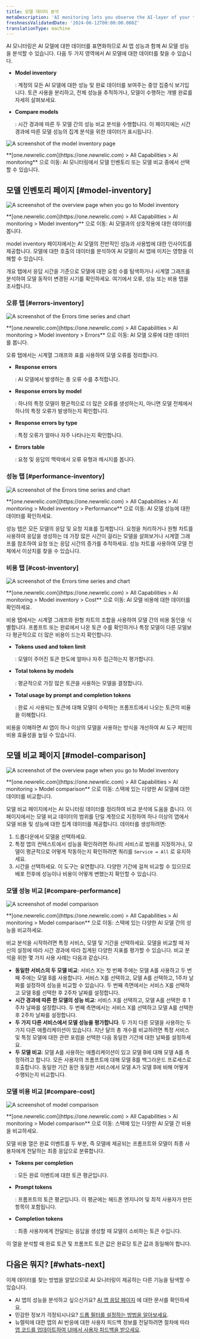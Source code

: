 ```yaml
---
title: 모델 데이터 분석
metaDescription: 'AI monitoring lets you observe the AI-layer of your tech stack, giving you a holistic overview of the health and performance of your AI-powered app.'
freshnessValidatedDate: '2024-06-12T00:00:00.000Z'
translationType: machine
---
```










AI 모니터링은 AI 모델에 대한 데이터를 표면화하므로 AI 앱 성능과 함께 AI 모델 성능을 분석할 수 있습니다. 다음 두 가지 영역에서 AI 모델에 대한 데이터를 찾을 수 있습니다.

* <DNT>**Model inventory**</DNT>

  : 계정의 모든 AI 모델에 대한 성능 및 완료 데이터를 보여주는 중앙 집중식 보기입니다. 토큰 사용을 분리하고, 전체 성능을 추적하거나, 모델이 수행하는 개별 완료를 자세히 살펴보세요.

* <DNT>**Compare models**</DNT>

  : 시간 경과에 따른 두 모델 간의 성능 비교 분석을 수행합니다. 이 페이지에는 시간 경과에 따른 모델 성능의 집계 분석을 위한 데이터가 표시됩니다.

<img
  title="Model data overview"
  alt="A screenshot of the model inventory page"
  src={aiIntrotoModelData}
/>

<figcaption>
  **<DNT>[one.newrelic.com](https://one.newrelic.com) > All Capabilities > AI monitoring</DNT>** 으로 이동: AI 모니터링에서 모델 인벤토리 또는 모델 비교 중에서 선택할 수 있습니다.
</figcaption>

## 모델 인벤토리 페이지 [#model-inventory]

<img
  title="Model inventory overview"
  alt="A screenshot of the overview page when you go to Model inventory"
  src={aiModelInventoryOverviewPage}
/>

<figcaption>
  **<DNT>[one.newrelic.com](https://one.newrelic.com) > All Capabilities > AI monitoring > Model inventory</DNT>** 으로 이동: AI 모델과의 상호작용에 대한 데이터를 봅니다.
</figcaption>

<DNT>model inventory</DNT> 페이지에서는 AI 모델의 전반적인 성능과 사용법에 대한 인사이트를 제공합니다. 모델에 대한 호출의 데이터를 분석하여 AI 모델이 AI 앱에 미치는 영향을 이해할 수 있습니다.

개요 탭에서 응답 시간을 기준으로 모델에 대한 요청 수를 탐색하거나 시계열 그래프를 분석하여 모델 동작이 변경된 시기를 확인하세요. 여기에서 오류, 성능 또는 비용 탭을 조사합니다.

### 오류 탭 [#errors-inventory]

<img
  title="Model inventory: Errors"
  alt="A screenshot of the Errors time series and chart"
  src={aiModelInventoryErrors}
/>

<figcaption>
  **<DNT>[one.newrelic.com](https://one.newrelic.com) > All Capabilities > AI monitoring > Model inventory > Errors</DNT>** 으로 이동: AI 모델 오류에 대한 데이터를 봅니다.
</figcaption>

오류 탭에서는 시계열 그래프와 표를 사용하여 모델 오류를 정리합니다.

* <DNT>**Response errors**</DNT>

  : AI 모델에서 발생하는 총 오류 수를 추적합니다.

* <DNT>**Response errors by model**</DNT>

  : 하나의 특정 모델이 평균적으로 더 많은 오류를 생성하는지, 아니면 모델 전체에서 하나의 특정 오류가 발생하는지 확인합니다.

* <DNT>**Response errors by type**</DNT>

  : 특정 오류가 얼마나 자주 나타나는지 확인합니다.

* <DNT>**Errors table**</DNT>

  : 요청 및 응답의 맥락에서 오류 유형과 메시지를 봅니다.

### 성능 탭 [#performance-inventory]

<img
  title="Model inventory: Performance"
  alt="A screenshot of the Errors time series and chart"
  src={aiModelInventoryPerformancePage}
/>

<figcaption>
  **<DNT>[one.newrelic.com](https://one.newrelic.com) > All Capabilities > AI monitoring > Model inventory > Performance</DNT>** 으로 이동: AI 모델 성능에 대한 데이터를 확인하세요.
</figcaption>

성능 탭은 모든 모델의 응답 및 요청 지표를 집계합니다. 요청을 처리하거나 원형 차트를 사용하여 응답을 생성하는 데 가장 많은 시간이 걸리는 모델을 살펴보거나 시계열 그래프를 참조하여 요청 또는 응답 시간의 증가를 추적하세요. 성능 차트를 사용하여 모델 전체에서 이상치를 찾을 수 있습니다.

### 비용 탭 [#cost-inventory]

<img
  title="Model inventory: Performance"
  alt="A screenshot of the Errors time series and chart"
  src={aiModelInventoryCostPage}
/>

<figcaption>
  **<DNT>[one.newrelic.com](https://one.newrelic.com) > All Capabilities > AI monitoring > Model inventory > Cost</DNT>** 으로 이동: AI 모델 비용에 대한 데이터를 확인하세요.
</figcaption>

비용 탭에서는 시계열 그래프와 원형 차트의 조합을 사용하여 모델 간의 비용 동인을 식별합니다. 프롬프트 또는 완료에서 나온 토큰 수를 확인하거나 특정 모델이 다른 모델보다 평균적으로 더 많은 비용이 드는지 확인합니다.

* <DNT>**Tokens used and token limit**</DNT>

  : 모델이 주어진 토큰 한도에 얼마나 자주 접근하는지 평가합니다.

* <DNT>**Total tokens by models**</DNT>

  : 평균적으로 가장 많은 토큰을 사용하는 모델을 결정합니다.

* <DNT>**Total usage by prompt and completion tokens**</DNT>

  : 완료 시 사용되는 토큰에 대해 모델이 수락하는 프롬프트에서 나오는 토큰의 비율을 이해합니다.

비용을 이해하면 AI 앱이 하나 이상의 모델을 사용하는 방식을 개선하여 AI 도구 체인의 비용 효율성을 높일 수 있습니다.

## 모델 비교 페이지 [#model-comparison]

<img
  title="Model inventory overview"
  alt="A screenshot of the overview page when you go to Model inventory"
  src={aiModelComparisonPage}
/>

<figcaption>
  **<DNT>[one.newrelic.com](https://one.newrelic.com) > All Capabilities > AI monitoring > Model comparison</DNT>** 으로 이동: 스택에 있는 다양한 AI 모델에 대한 데이터를 비교합니다.
</figcaption>

모델 비교 페이지에서는 AI 모니터링 데이터를 정리하여 비교 분석에 도움을 줍니다. 이 페이지에서는 모델 비교 데이터의 범위를 단일 계정으로 지정하여 하나 이상의 앱에서 모델 비용 및 성능에 대한 집계 데이터를 제공합니다. 데이터를 생성하려면:

1. 드롭다운에서 모델을 선택하세요.
2. 특정 앱의 컨텍스트에서 성능을 확인하려면 하나의 서비스로 범위를 지정하거나, 모델이 평균적으로 어떻게 작동하는지 확인하려면 쿼리를 `Service = All` 로 유지하세요.
3. 시간을 선택하세요. 이 도구는 유연합니다. 다양한 기간에 걸쳐 비교할 수 있으므로 배포 전후에 성능이나 비용이 어떻게 변했는지 확인할 수 있습니다.

### 모델 성능 비교 [#compare-performance]

<img
  title="Model comparison page: Performance"
  alt="A screenshot of model comparison"
  src={aiModelComparisonPerformance}
/>

<figcaption>
  **<DNT>[one.newrelic.com](https://one.newrelic.com) > All Capabilities > AI monitoring > Model comparison</DNT>** 으로 이동: 스택에 있는 다양한 AI 모델 간의 성능을 비교하세요.
</figcaption>

비교 분석을 시작하려면 특정 서비스, 모델 및 기간을 선택하세요. 모델을 비교할 때 자신의 설정에 따라 시간 경과에 따라 집계된 다양한 지표를 평가할 수 있습니다. 비교 분석을 위한 몇 가지 사용 사례는 다음과 같습니다.

* **동일한 서비스의 두 모델 비교**: 서비스 X는 첫 번째 주에는 모델 A를 사용하고 두 번째 주에는 모델 B를 사용합니다. 서비스 X를 선택하고, 모델 A를 선택하고, 1주차 날짜를 설정하여 성능을 비교할 수 있습니다. 두 번째 측면에서는 서비스 X를 선택하고 모델 B를 선택한 후 2주차 날짜를 설정합니다.
* **시간 경과에 따른 한 모델의 성능 비교**: 서비스 X를 선택하고, 모델 A를 선택한 후 1주차 날짜를 설정합니다. 두 번째 측면에서는 서비스 X를 선택하고 모델 A를 선택한 후 2주차 날짜를 설정합니다.
* **두 가지 다른 서비스에서 모델 성능을 평가합니다**. 두 가지 다른 모델을 사용하는 두 가지 다른 애플리케이션이 있습니다. 지난 달의 총 개수를 비교하려면 특정 서비스 및 특정 모델에 대한 관련 포럼을 선택한 다음 동일한 기간에 대한 날짜를 설정하세요.
* **두 모델 비교**: 모델 A를 사용하는 애플리케이션이 있고 모델 B에 대해 모델 A를 측정하려고 합니다. 모든 사용자의 프롬프트에 대해 모델 B를 백그라운드 프로세스로 호출합니다. 동일한 기간 동안 동일한 서비스에서 모델 A가 모델 B에 비해 어떻게 수행되는지 비교합니다.

### 모델 비용 비교 [#compare-cost]

<img
  title="Model comparison page: Cost"
  alt="A screenshot of model comparison"
  src={aiModelComparisonCost}
/>

<figcaption>
  **<DNT>[one.newrelic.com](https://one.newrelic.com) > All Capabilities > AI monitoring > Model comparison</DNT>** 으로 이동: 스택에 있는 다양한 AI 모델 간 비용을 비교하세요.
</figcaption>

모델 비용 열은 완료 이벤트를 두 부분, 즉 모델에 제공되는 프롬프트와 모델이 최종 사용자에게 전달하는 최종 응답으로 분류합니다.

* <DNT>**Tokens per completion**</DNT>

  : 모든 완료 이벤트에 대한 토큰 평균입니다.

* <DNT>**Prompt tokens**</DNT>

  : 프롬프트의 토큰 평균입니다. 이 평균에는 헤드폰 엔지니어 및 최적 사용자가 만든 항목이 포함됩니다.

* <DNT>**Completion tokens**</DNT>

  : 최종 사용자에게 전달되는 응답을 생성할 때 모델이 소비하는 토큰 수입니다.

이 열을 분석할 때 완료 토큰 및 프롬프트 토큰 값은 완료당 토큰 값과 동일해야 합니다.

## 다음은 뭐지? [#whats-next]

이제 데이터를 찾는 방법을 알았으므로 AI 모니터링이 제공하는 다른 기능을 탐색할 수 있습니다.

* AI 앱의 성능을 분석하고 싶으신가요? [AI 앱 응답 페이지](/docs/ai-monitoring/explore-ai-data/view-ai-responses) 에 대한 문서를 확인하세요.
* 민감한 정보가 걱정되시나요? [드롭 필터를 설정하는 방법을 알아보세요](/docs/ai-monitoring/drop-sensitive-data).
* 뉴렐릭에 대한 앱의 AI 반응에 대한 사용자 피드백 정보를 전달하려면 절차에 따라 [앱 코드를 업데이트하여 UI에서 사용자 피드백을 받으세요](/docs/ai-monitoring/customize-agent-ai-monitoring).